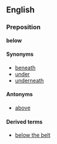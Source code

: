 ==English==
===Preposition===
'''below'''

====Synonyms====
*[[beneath]]
*[[under]]
*[[underneath]]

====Antonyms====
*[[above]]

====Derived terms====
*[[below the belt]]
<!-- below par, below cost, below freezing, below zero, below average -->